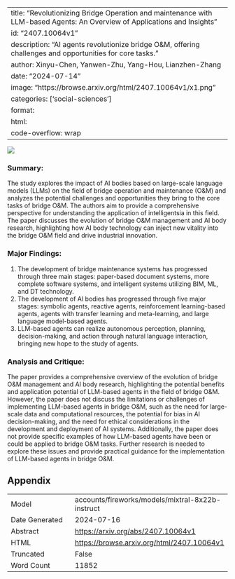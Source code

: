 
---
title: "Revolutionizing Bridge Operation and maintenance with LLM-based Agents: An Overview of Applications and Insights"
id: "2407.10064v1"
description: "AI agents revolutionize bridge O&M, offering challenges and opportunities for core tasks."
author: Xinyu-Chen, Yanwen-Zhu, Yang-Hou, Lianzhen-Zhang
date: "2024-07-14"
image: "https://browse.arxiv.org/html/2407.10064v1/x1.png"
categories: ['social-sciences']
format:
  html:
    code-overflow: wrap
---

![](https://browse.arxiv.org/html/2407.10064v1/x1.png)

### Summary:

The study explores the impact of AI bodies based on large-scale language models (LLMs) on the field of bridge operation and maintenance (O&M) and analyzes the potential challenges and opportunities they bring to the core tasks of bridge O&M. The authors aim to provide a comprehensive perspective for understanding the application of intelligentsia in this field. The paper discusses the evolution of bridge O&M management and AI body research, highlighting how AI body technology can inject new vitality into the bridge O&M field and drive industrial innovation.

### Major Findings:

1. The development of bridge maintenance systems has progressed through three main stages: paper-based document systems, more complete software systems, and intelligent systems utilizing BIM, ML, and DT technology.
2. The development of AI bodies has progressed through five major stages: symbolic agents, reactive agents, reinforcement learning-based agents, agents with transfer learning and meta-learning, and large language model-based agents.
3. LLM-based agents can realize autonomous perception, planning, decision-making, and action through natural language interaction, bringing new hope to the study of agents.

### Analysis and Critique:

The paper provides a comprehensive overview of the evolution of bridge O&M management and AI body research, highlighting the potential benefits and application potential of LLM-based agents in the field of bridge O&M. However, the paper does not discuss the limitations or challenges of implementing LLM-based agents in bridge O&M, such as the need for large-scale data and computational resources, the potential for bias in AI decision-making, and the need for ethical considerations in the development and deployment of AI systems. Additionally, the paper does not provide specific examples of how LLM-based agents have been or could be applied to bridge O&M tasks. Further research is needed to explore these issues and provide practical guidance for the implementation of LLM-based agents in bridge O&M.

## Appendix

|          |          |
|----------|----------|
| Model     | accounts/fireworks/models/mixtral-8x22b-instruct       |
| Date Generated     | 2024-07-16       |
| Abstract | [https://arxiv.org/abs/2407.10064v1](https://arxiv.org/abs/2407.10064v1)        |
| HTML     | [https://browse.arxiv.org/html/2407.10064v1](https://browse.arxiv.org/html/2407.10064v1)       |
| Truncated       | False       |
| Word Count       | 11852       |